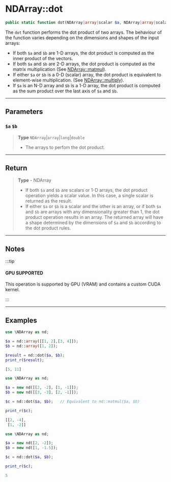 
# NDArray::dot

```php
public static function dot(NDArray|array|scalar $a, NDArray|array|scalar $b): NDArray;
```
The `dot` function performs the dot product of two arrays. The behaviour of the function
varies depending on the dimensions and shapes of the input arrays:

- If both `$a` and `$b` are 1-D arrays, the dot product is computed as the inner product of the vectors.
- If both `$a` and `$b` are 2-D arrays, the dot product is computed as the matrix multiplication
(See <a href="#">NDArray::matmul</a>).
- If either `$a` or `$b` is a 0-D (scalar) array, the dot product is equivalent to element-wise multiplication.
(See <a href="#">NDArray::multiply</a>).
- If `$a` is an N-D array and `$b` is a 1-D array, the dot product is computed as the
sum product over the last axis of `$a` and `$b`.

---

## Parameters

### `$a` `$b`
> **Type** `NDArray`|`array`|`long`|`double`
>- The arrays to perfom the dot product.


---

## Return

> **Type** - NDArray
>- If both `$a` and `$b` are scalars or 1-D arrays, the dot product operation yields a scalar value.
In this case, a single scalar is returned as the result.
>- If either `$a` or `$b` is a scalar and the other is an array, or if both `$a` and `$b` are arrays
with any dimensionality greater than 1, the dot product operation results in an array.
The returned array will have a shape determined by the dimensions of `$a` and `$b` according
to the dot product rules.


---

## Notes

:::tip

#### GPU SUPPORTED
This operation is supported by GPU (VRAM) and contains a custom CUDA kernel.

:::

---

## Examples

<Tabs>
<TabItem value="example1" label="Example 1" default>


```php
use \NDArray as nd;

$a = nd::array([[1, 2],[3, 4]]);
$b = nd::array([1, 2]);

$result = nd::dot($a, $b);
print_r($result);
```
```php
[5, 11]
```


</TabItem>
<TabItem value="example2" label="Example 2">


```php
use \NDArray as nd;

$a = new nd([[2, -2], [1, -1]]);
$b = new nd([[3, -3], [2, -1]]);

$c = nd::dot($a, $b);   // Equivalent to nd::matmul($a, $b)

print_r($c);
```
```php
[[2, -4],
 [1, -2]]
```

</TabItem>
<TabItem value="example3" label="Example 3">


```php
use \NDArray as nd;

$a = new nd([2, -2]);
$b = new nd([1, -1.5]);

$c = nd::dot($a, $b);

print_r($c);
```
```php
5
```


</TabItem>
</Tabs>